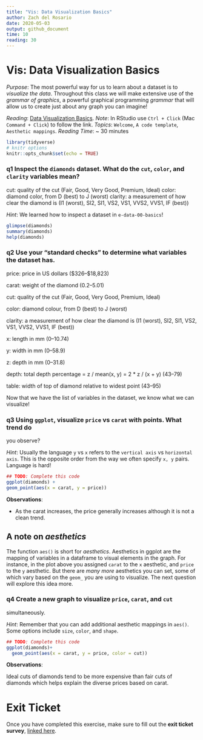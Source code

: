 ```yaml
---
title: "Vis: Data Visualization Basics"
author: Zach del Rosario
date: 2020-05-03
output: github_document
time: 10
reading: 30
---
```


# Vis: Data Visualization Basics

*Purpose*: The most powerful way for us to learn about a dataset is to
_visualize the data_. Throughout this class we will make extensive use of the
_grammar of graphics_, a powerful graphical programming _grammar_ that will
allow us to create just about any graph you can imagine!

*Reading*: [Data Visualization Basics](https://rstudio.cloud/learn/primers/1.1). *Note*: In RStudio use `Ctrl + Click` (Mac `Command + Click`) to follow the link.
*Topics*: `Welcome`, `A code template`, `Aesthetic mappings`.
*Reading Time*: ~ 30 minutes


```r
library(tidyverse)
# knitr options
knitr::opts_chunk$set(echo = TRUE)
```

### __q1__ Inspect the `diamonds` dataset. What do the `cut`, `color`, and `clarity` variables mean?
cut: quality of the cut (Fair, Good, Very Good, Premium, Ideal)
color: diamond color, from D (best) to J (worst)
clarity: a measurement of how clear the diamond is (I1 (worst), SI2, SI1, VS2, VS1, VVS2, VVS1, IF (best))

*Hint*: We learned how to inspect a dataset in `e-data-00-basics`!

```r
glimpse(diamonds)
summary(diamonds)
help(diamonds)
```

### __q2__ Use your "standard checks" to determine what variables the dataset has.
price: price in US dollars ($326–$18,823)

carat: weight of the diamond (0.2–5.01)

cut: quality of the cut (Fair, Good, Very Good, Premium, Ideal)

color: diamond colour, from D (best) to J (worst)

clarity: a measurement of how clear the diamond is (I1 (worst), SI2, SI1, VS2, VS1, VVS2, VVS1, IF (best))

x: length in mm (0–10.74)

y: width in mm (0–58.9)

z: depth in mm (0–31.8)

depth: total depth percentage = z / mean(x, y) = 2 * z / (x + y) (43–79)

table: width of top of diamond relative to widest point (43–95)


Now that we have the list of variables in the dataset, we know what we can visualize!

### __q3__ Using `ggplot`, visualize `price` vs `carat` with points. What trend do
you observe?

*Hint*: Usually the language `y` vs `x` refers to the `vertical axis` vs
`horizontal axis`. This is the opposite order from the way we often specify `x,
y` pairs. Language is hard!

```r
## TODO: Complete this code
ggplot(diamonds) +
geom_point(aes(x = carat, y = price))
```

**Observations**:

- As the carat increases, the price generally increases although it is not a clean trend. 

## A note on *aesthetics*

The function `aes()` is short for *aesthetics*. Aesthetics in ggplot are the
mapping of variables in a dataframe to visual elements in the graph. For
instance, in the plot above you assigned `carat` to the `x` aesthetic, and
`price` to the `y` aesthetic. But there are *many more* aesthetics you can set,
some of which vary based on the `geom_` you are using to visualize. The next
question will explore this idea more.

### __q4__ Create a new graph to visualize `price`, `carat`, and `cut`
simultaneously.

*Hint*: Remember that you can add additional aesthetic mappings in `aes()`. Some options include `size`, `color`, and `shape`.

```r
## TODO: Complete this code
ggplot(diamonds)+
  geom_point(aes(x = carat, y = price, color = cut))
```

**Observations**:

Ideal cuts of diamonds tend to be more expensive than fair cuts of diamonds which helps explain the diverse prices based on carat. 

<!-- include-exit-ticket -->
# Exit Ticket
<!-- -------------------------------------------------- -->

Once you have completed this exercise, make sure to fill out the **exit ticket survey**, [linked here](https://docs.google.com/forms/d/e/1FAIpQLSeuq2LFIwWcm05e8-JU84A3irdEL7JkXhMq5Xtoalib36LFHw/viewform?usp=pp_url&entry.693978880=e-vis00-basics-assignment.Rmd).
